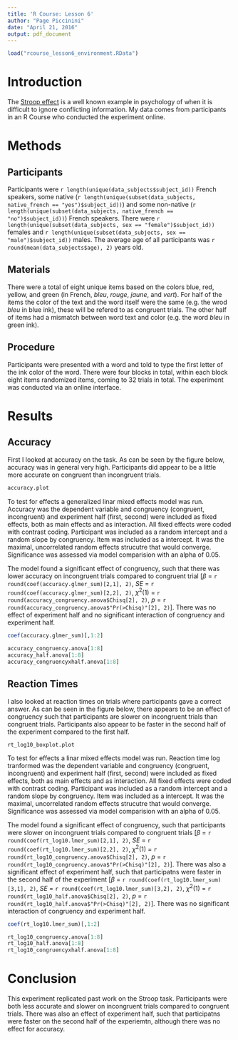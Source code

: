 ```yaml
---
title: 'R Course: Lesson 6'
author: "Page Piccinini"
date: "April 21, 2016"
output: pdf_document
---
```

```r
load("rcourse_lesson6_environment.RData")
```

# Introduction

The [Stroop effect](https://en.wikipedia.org/wiki/Stroop_effect) is a well known example in psychology of when it is difficult to ignore conflicting information. My data comes from participants in an R Course who conducted the experiment online.


# Methods

## Participants

Participants were `r length(unique(data_subjects$subject_id))` French speakers, some native (`r length(unique(subset(data_subjects, native_french == "yes")$subject_id))`) and some non-native (`r length(unique(subset(data_subjects, native_french == "no")$subject_id))`) French speakers. There were `r length(unique(subset(data_subjects, sex == "female")$subject_id))` females and `r length(unique(subset(data_subjects, sex == "male")$subject_id))` males. The average age of all participants was `r round(mean(data_subjects$age), 2)` years old.

## Materials

There were a total of eight unique items based on the colors blue, red, yellow, and green (in French, *bleu*, *rouge*, *jaune*, and *vert*). For half of the items the color of the text and the word itself were the same (e.g. the wrod *bleu* in blue ink), these will be refered to as congruent trials. The other half of items had a mismatch between word text and color (e.g. the word *bleu* in green ink).

## Procedure

Participants were presented with a word and told to type the first letter of the ink color of the word. There were four blocks in total, within each block eight items randomized items, coming to 32 trials in total. The experiment was conducted via an online interface.


# Results

## Accuracy

First I looked at accuracy on the task. As can be seen by the figure below, accuracy was in general very high. Participants did appear to be a little more accurate on congruent than incongruent trials.

```r
accuracy.plot
```

To test for effects a generalized linar mixed effects model was run. Accuracy was the dependent variable and congruency (congruent, incongruent) and experiment half (first, second) were included as fixed effects, both as main effects and as interaction. All fixed effects were coded with contrast coding. Participant was included as a random intercept and a random slope by congruency. Item was included as a intercept. It was the maximal, uncorrelated random effects strucutre that would converge. Significance was assessed via model comparision with an alpha of 0.05.

The model found a significant effect of congruency, such that there was lower accuracy on incongruent trials compared to congruent trial [$\beta$ = `r round(coef(accuracy.glmer_sum)[2,1], 2)`, *SE* = `r round(coef(accuracy.glmer_sum)[2,2], 2)`, $\chi^2$(1) = `r round(accuracy_congruency.anova$Chisq[2], 2)`, *p*  = `r round(accuracy_congruency.anova$"Pr(>Chisq)"[2], 2)`]. There was no effect of experiment half and no significant interaction of congruency and experiment half.

```r
coef(accuracy.glmer_sum)[,1:2]

accuracy_congruency.anova[1:8]
accuracy_half.anova[1:8]
accuracy_congruencyxhalf.anova[1:8]
```

## Reaction Times

I also looked at reaction times on trials where participants gave a correct answer. As can be seen in the figure below, there appears to be an effect of congruency such that participants are slower on incongruent trials than congruent trials. Participants also appear to be faster in the second half of the experiment compared to the first half.

```r
rt_log10_boxplot.plot
```

To test for effects a linar mixed effects model was run. Reaction time log tranformed was the dependent variable and congruency (congruent, incongruent) and experiment half (first, second) were included as fixed effects, both as main effects and as interaction. All fixed effects were coded with contrast coding. Participant was included as a random intercept and a random slope by congruency. Item was included as a intercept. It was the maximal, uncorrelated random effects strucutre that would converge. Significance was assessed via model comparision with an alpha of 0.05.

The model found a significant effect of congruency, such that participants were slower on incongruent trials compared to congruent trials [$\beta$ = `r round(coef(rt_log10.lmer_sum)[2,1], 2)`, *SE* = `r round(coef(rt_log10.lmer_sum)[2,2], 2)`, $\chi^2$(1) = `r round(rt_log10_congruency.anova$Chisq[2], 2)`, *p*  = `r round(rt_log10_congruency.anova$"Pr(>Chisq)"[2], 2)`]. There was also a significant effect of experiment half, such that participatns were faster in the second half of the experiment [$\beta$ = `r round(coef(rt_log10.lmer_sum)[3,1], 2)`, *SE* = `r round(coef(rt_log10.lmer_sum)[3,2], 2)`, $\chi^2$(1) = `r round(rt_log10_half.anova$Chisq[2], 2)`, *p*  = `r round(rt_log10_half.anova$"Pr(>Chisq)"[2], 2)`]. There was no significant interaction of congruency and experiment half.

```r
coef(rt_log10.lmer_sum)[,1:2]

rt_log10_congruency.anova[1:8]
rt_log10_half.anova[1:8]
rt_log10_congruencyxhalf.anova[1:8]
```

# Conclusion

This experiment replicated past work on the Stroop task. Participants were both less accurate and slower on incongruent trials compared to congruent trials. There was also an effect of experiment half, such that participatns were faster on the second half of the experiemtn, although there was no effect for accuracy.
